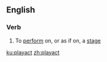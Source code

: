 ==English==

===Verb===
{{en-verb|playacts|playacting|playacted}}

# To [[perform]] on, or as if on, a [[stage]]

[[ku:playact]]
[[zh:playact]]